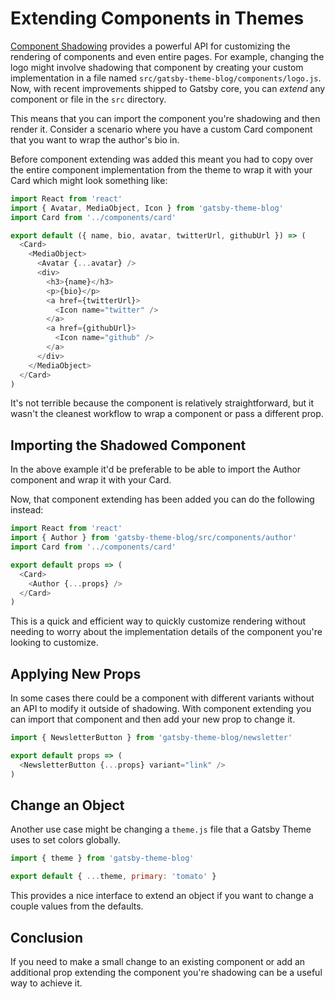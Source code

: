 # Extending Components in Themes

[Component Shadowing](https://www.gatsbyjs.org/blog/2019-03-11-gatsby-themes-roadmap/#component-shadowing)
provides a powerful API for customizing the rendering of components
and even entire pages. For example, changing the logo might involve
shadowing that component by creating your custom implementation
in a file named `src/gatsby-theme-blog/components/logo.js`. Now,
with recent improvements shipped to Gatsby core, you can _extend_
any component or file in the `src` directory.

This means that you can import the component you're shadowing and
then render it. Consider a scenario where you have a custom Card
component that you want to wrap the author's bio in.

Before component extending was added this meant you had to copy over
the entire component implementation from the theme to wrap it with
your Card which might look something like:

```js:title=src/gatsby-theme-blog/components/author.js
import React from 'react'
import { Avatar, MediaObject, Icon } from 'gatsby-theme-blog'
import Card from '../components/card'

export default ({ name, bio, avatar, twitterUrl, githubUrl }) => (
  <Card>
    <MediaObject>
      <Avatar {...avatar} />
      <div>
        <h3>{name}</h3>
        <p>{bio}</p>
        <a href={twitterUrl}>
          <Icon name="twitter" />
        </a>
        <a href={githubUrl}>
          <Icon name="github" />
        </a>
      </div>
    </MediaObject>
  </Card>
)
```

It's not terrible because the component is relatively straightforward,
but it wasn't the cleanest workflow to wrap a component or pass
a different prop.

## Importing the Shadowed Component

In the above example it'd be preferable to be able to import the
Author component and wrap it with your Card.

Now, that component extending has been added you can do the
following instead:

```js:title=src/gatsby-theme-blog/components/author.js
import React from 'react'
import { Author } from 'gatsby-theme-blog/src/components/author'
import Card from '../components/card'

export default props => (
  <Card>
    <Author {...props} />
  </Card>
)
```

This is a quick and efficient way to quickly customize rendering
without needing to worry about the implementation details of
the component you're looking to customize.

## Applying New Props

In some cases there could be a component with different variants
without an API to modify it outside of shadowing. With component
extending you can import that component and then add your new
prop to change it.

```js:title=src/gatsby-theme-blog/components/newsletter/button.js
import { NewsletterButton } from 'gatsby-theme-blog/newsletter'

export default props => (
  <NewsletterButton {...props} variant="link" />
)
```

## Change an Object

Another use case might be changing a `theme.js` file that a Gatsby
Theme uses to set colors globally.

```js:title=src/gatsby-theme-blog/theme.js
import { theme } from 'gatsby-theme-blog'

export default { ...theme, primary: 'tomato' }
```

This provides a nice interface to extend an object if you want to
change a couple values from the defaults.

## Conclusion

If you need to make a small change to an existing component or
add an additional prop extending the component you're shadowing
can be a useful way to achieve it.
